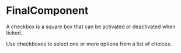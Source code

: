 

<Meta component={FinalComponent} title="Lessons/04 - Presenatational & Container Pattern/Final" />

# FinalComponent

A checkbox is a square box that can be activated or deactivated when ticked. 

Use checkboxes to select one or more options from a list of choices.
